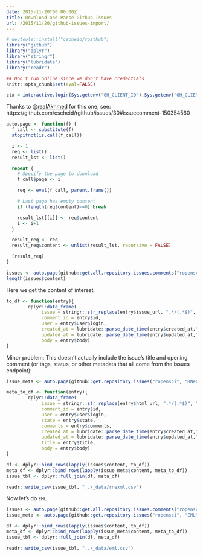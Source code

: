 ```yaml
---
date: 2015-11-20T00:00:00Z
title: Download and Parse Github Issues
url: /2015/11/20/github-issues-import/
---
```


```r
# devtools::install("cscheid/rgithub")
library("github")
library("dplyr")
library("stringr")
library("lubridate")
library("readr")
```

```r
## Don't run online since we don't have credentials
knitr::opts_chunk$set(eval=FALSE)
```


```r
ctx = interactive.login(Sys.getenv("GH_CLIENT_ID"),Sys.getenv("GH_CLIENT_SECRET"))
```

Thanks to @[realAkhmed](https://github.com/realAkhmed) for this one, see: https://github.com/cscheid/rgithub/issues/30#issuecomment-150354560


```r
auto.page <- function(f) {
  f_call <- substitute(f)
  stopifnot(is.call(f_call))

  i <- 1
  req <- list()
  result_lst <- list()

  repeat {
    # Specify the page to download
    f_call$page <- i

    req <- eval(f_call, parent.frame())

    # Last page has empty content
    if (length(req$content)<=0) break

    result_lst[[i]] <- req$content
    i <- i+1
  }

  result_req <- req
  result_req$content <- unlist(result_lst, recursive = FALSE)

  (result_req)
}
```


```r
issues <- auto.page(github::get.all.repository.issues.comments("ropensci", "RNeXML", ctx=ctx))
length(issues$content)
```

Here we get the content of interest. 

```r
to_df <- function(entry){
        dplyr::data_frame(
             issue = stringr::str_replace(entry$issue_url, ".*/(.*$)", "\\1"), 
             comment_id = entry$id, 
             user = entry$user$login, 
             created_at = lubridate::parse_date_time(entry$created_at,"%Y-%m-%d %H:%M:%S"),
             updated_at = lubridate::parse_date_time(entry$updated_at,"%Y-%m-%d %H:%M:%S"),
             body = entry$body)
}
```

 Minor problem: This doesn't actually include the issue's title and opening comment (or tags, status, or other metadata that all come from the issues endpoint):

```r
issue_meta <- auto.page(github::get.repository.issues("ropensci", "RNeXML", state="all", filter="all", ctx=ctx))
```


```r
meta_to_df <- function(entry){
        dplyr::data_frame(
             issue = stringr::str_replace(entry$html_url, ".*/(.*$)", "\\1"), 
             comment_id = entry$id, 
             user = entry$user$login, 
             state = entry$state,
             comments = entry$comments,
             created_at = lubridate::parse_date_time(entry$created_at,"%Y-%m-%d %H:%M:%S"),
             updated_at = lubridate::parse_date_time(entry$updated_at,"%Y-%m-%d %H:%M:%S"),
             title = entry$title,
             body = entry$body)
}
```



```r
df <- dplyr::bind_rows(lapply(issues$content, to_df))
meta_df <- dplyr::bind_rows(lapply(issue_meta$content, meta_to_df))
issue_tbl <- dplyr::full_join(df, meta_df)
```

```r
readr::write_csv(issue_tbl, "../_data/rnexml.csv")
```


Now let's do `EML`

```r
issues <- auto.page(github::get.all.repository.issues.comments("ropensci", "EML", ctx=ctx))
issue_meta <- auto.page(github::get.repository.issues("ropensci", "EML", state="all", filter="all", ctx=ctx))

```

```r
df <- dplyr::bind_rows(lapply(issues$content, to_df))
meta_df <- dplyr::bind_rows(lapply(issue_meta$content, meta_to_df))
issue_tbl <- dplyr::full_join(df, meta_df)

readr::write_csv(issue_tbl, "../_data/eml.csv")
```



